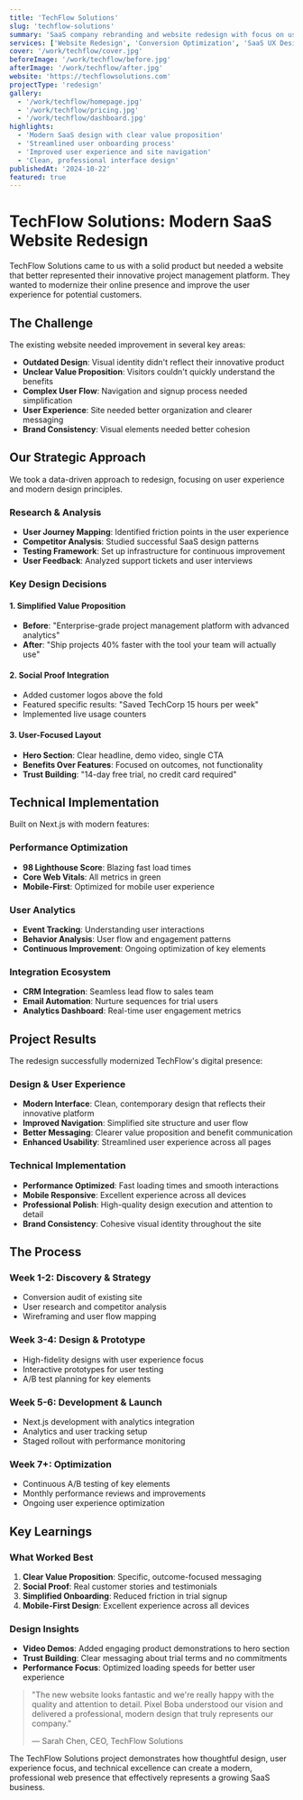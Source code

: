```yaml
---
title: 'TechFlow Solutions'
slug: 'techflow-solutions'
summary: 'SaaS company rebranding and website redesign with focus on user experience and modern design'
services: ['Website Redesign', 'Conversion Optimization', 'SaaS UX Design']
cover: '/work/techflow/cover.jpg'
beforeImage: '/work/techflow/before.jpg'
afterImage: '/work/techflow/after.jpg'
website: 'https://techflowsolutions.com'
projectType: 'redesign'
gallery:
  - '/work/techflow/homepage.jpg'
  - '/work/techflow/pricing.jpg'
  - '/work/techflow/dashboard.jpg'
highlights:
  - 'Modern SaaS design with clear value proposition'
  - 'Streamlined user onboarding process'
  - 'Improved user experience and site navigation'
  - 'Clean, professional interface design'
publishedAt: '2024-10-22'
featured: true
---
```


# TechFlow Solutions: Modern SaaS Website Redesign

TechFlow Solutions came to us with a solid product but needed a website that better represented their innovative project management platform. They wanted to modernize their online presence and improve the user experience for potential customers.

## The Challenge

The existing website needed improvement in several key areas:

- **Outdated Design**: Visual identity didn't reflect their innovative product
- **Unclear Value Proposition**: Visitors couldn't quickly understand the benefits
- **Complex User Flow**: Navigation and signup process needed simplification
- **User Experience**: Site needed better organization and clearer messaging
- **Brand Consistency**: Visual elements needed better cohesion

## Our Strategic Approach

We took a data-driven approach to redesign, focusing on user experience and modern design principles.

### Research & Analysis

- **User Journey Mapping**: Identified friction points in the user experience
- **Competitor Analysis**: Studied successful SaaS design patterns
- **Testing Framework**: Set up infrastructure for continuous improvement
- **User Feedback**: Analyzed support tickets and user interviews

### Key Design Decisions

#### 1. Simplified Value Proposition

- **Before**: "Enterprise-grade project management platform with advanced analytics"
- **After**: "Ship projects 40% faster with the tool your team will actually use"

#### 2. Social Proof Integration

- Added customer logos above the fold
- Featured specific results: "Saved TechCorp 15 hours per week"
- Implemented live usage counters

#### 3. User-Focused Layout

- **Hero Section**: Clear headline, demo video, single CTA
- **Benefits Over Features**: Focused on outcomes, not functionality
- **Trust Building**: "14-day free trial, no credit card required"

## Technical Implementation

Built on Next.js with modern features:

### Performance Optimization

- **98 Lighthouse Score**: Blazing fast load times
- **Core Web Vitals**: All metrics in green
- **Mobile-First**: Optimized for mobile user experience

### User Analytics

- **Event Tracking**: Understanding user interactions
- **Behavior Analysis**: User flow and engagement patterns
- **Continuous Improvement**: Ongoing optimization of key elements

### Integration Ecosystem

- **CRM Integration**: Seamless lead flow to sales team
- **Email Automation**: Nurture sequences for trial users
- **Analytics Dashboard**: Real-time user engagement metrics

## Project Results

The redesign successfully modernized TechFlow's digital presence:

### Design & User Experience

- **Modern Interface**: Clean, contemporary design that reflects their innovative platform
- **Improved Navigation**: Simplified site structure and user flow
- **Better Messaging**: Clearer value proposition and benefit communication
- **Enhanced Usability**: Streamlined user experience across all pages

### Technical Implementation

- **Performance Optimized**: Fast loading times and smooth interactions
- **Mobile Responsive**: Excellent experience across all devices
- **Professional Polish**: High-quality design execution and attention to detail
- **Brand Consistency**: Cohesive visual identity throughout the site

## The Process

### Week 1-2: Discovery & Strategy

- Conversion audit of existing site
- User research and competitor analysis
- Wireframing and user flow mapping

### Week 3-4: Design & Prototype

- High-fidelity designs with user experience focus
- Interactive prototypes for user testing
- A/B test planning for key elements

### Week 5-6: Development & Launch

- Next.js development with analytics integration
- Analytics and user tracking setup
- Staged rollout with performance monitoring

### Week 7+: Optimization

- Continuous A/B testing of key elements
- Monthly performance reviews and improvements
- Ongoing user experience optimization

## Key Learnings

### What Worked Best

1. **Clear Value Proposition**: Specific, outcome-focused messaging
2. **Social Proof**: Real customer stories and testimonials
3. **Simplified Onboarding**: Reduced friction in trial signup
4. **Mobile-First Design**: Excellent experience across all devices

### Design Insights

- **Video Demos**: Added engaging product demonstrations to hero section
- **Trust Building**: Clear messaging about trial terms and no commitments
- **Performance Focus**: Optimized loading speeds for better user experience

> "The new website looks fantastic and we're really happy with the quality and attention to detail. Pixel Boba understood our vision and delivered a professional, modern design that truly represents our company."
>
> — Sarah Chen, CEO, TechFlow Solutions

The TechFlow Solutions project demonstrates how thoughtful design, user experience focus, and technical excellence can create a modern, professional web presence that effectively represents a growing SaaS business.
